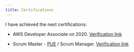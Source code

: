 ```yaml
---
title: Certifications
---
```


I have achieved the next certifications:

* AWS Developer Associate on 2020. [Verification link](https://www.youracclaim.com/earner/earned/share/80e4c7dd-56c7-451a-8e76-d138e1158e75?provider=url)

* Scrum Master - [PUE](https://www.pue.es/cursos/scrum-manager) / Scrum Manager. [Verification link](https://scrummanager.com/website/c/profile/member.php?id=27674)